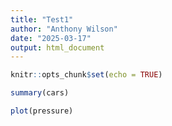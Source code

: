 ```yaml
---
title: "Test1"
author: "Anthony Wilson"
date: "2025-03-17"
output: html_document
---
```


```r
knitr::opts_chunk$set(echo = TRUE)
```

```r
summary(cars)
```
```r
plot(pressure)
```

